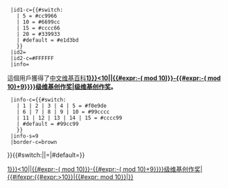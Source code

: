<includeonly>{{Userbox-2
  |id1={{#switch: {{{1|1}}}
    | 1 | 2 | 3 | 4 | 5 = [[File:Original_Barnstar.png|40px|alt=星标]]
    | 6 | 7 | 8 | 9 | 10= [[File:Barnstar2.png|40px|alt=双星标]]
    | 11 | 12 | 13 | 14 | 15 = [[File:Barnstar3.png|40px|alt=三星标]]
    | #default = [[File:BarnstarGreen.png|38px|alt=绿星标]]
    }}
  |id1-c={{#switch: {{{1|1}}}
    | 5 = #cc9966
    | 10 = #6699cc
    | 15 = #cccc66
    | 20 = #339933
    | #default = #e1d3bd
    }}
  |id2=[[Wikipedia:维基创作奖|<span lang="en">{{{1|1}}}</span>]]
  |id2-c=#FFFFFF
  |info=<div class="center">這個用戶獲得了[[中文维基百科]]'''[[:Category:{{ #ifexpr:{{{1|1}}}<10|{{{1|1}}}|{{#expr:{{{1|1}}}-({{{1|1}}} mod 10)}}-{{#expr:{{{1|1}}}-({{{1|1}}} mod 10)+9}}}}级维基创作奖|{{{1|1}}}级维基创作奖]]。'''</div>
  |info-c={{#switch: {{{1|1}}}
    | 1 | 2 | 3 | 4 | 5 = #f0e9de
    | 6 | 7 | 8 | 9 | 10 = #99cccc
    | 11 | 12 | 13 | 14 | 15 = #cccc99
    | #default = #99cc99
    }}
  |info-s=9
  |border-c=brown
}}{{#switch:{{NAMESPACE}}|{{ns:2}}|{{ns:3}}=[[Category:{{ #ifexpr:{{{1|1}}}<10|{{{1|1}}}|{{#expr:{{{1|1}}}-({{{1|1}}} mod 10)}}-{{#expr:{{{1|1}}}-({{{1|1}}} mod 10)+9}}}}级维基创作奖|{{#ifexpr:{{#expr:{{{1|1}}}>10}}|{{#expr:{{{1|1}}} mod 10}}|{{PAGENAME}}}}]]|#default=}}</includeonly>